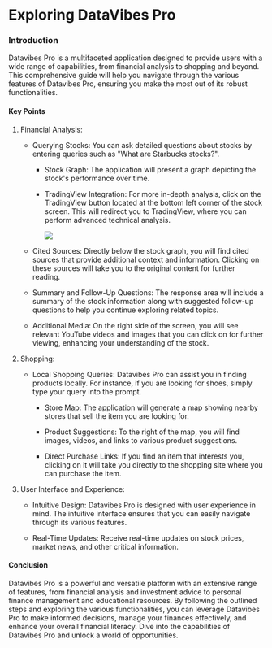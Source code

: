 Exploring DataVibes Pro
=======================

### Introduction

Datavibes Pro is a multifaceted application designed to provide users with a wide range of capabilities, from financial analysis to shopping and beyond. This comprehensive guide will help you navigate through the various features of Datavibes Pro, ensuring you make the most out of its robust functionalities.

#### Key Points

1.  Financial Analysis:

    -   Querying Stocks: You can ask detailed questions about stocks by entering queries such as "What are Starbucks stocks?".

        -   Stock Graph: The application will present a graph depicting the stock's performance over time.

        -   TradingView Integration: For more in-depth analysis, click on the TradingView button located at the bottom left corner of the stock screen. This will redirect you to TradingView, where you can perform advanced technical analysis.

            ![](https://docs.myapps.ai/storage/page_media/21d0e870-0e03-4cca-ab4b-7ec1928002ef.png)
    -   Cited Sources: Directly below the stock graph, you will find cited sources that provide additional context and information. Clicking on these sources will take you to the original content for further reading.

    -   Summary and Follow-Up Questions: The response area will include a summary of the stock information along with suggested follow-up questions to help you continue exploring related topics.

    -   Additional Media: On the right side of the screen, you will see relevant YouTube videos and images that you can click on for further viewing, enhancing your understanding of the stock.

2.  Shopping:

    -   Local Shopping Queries: Datavibes Pro can assist you in finding products locally. For instance, if you are looking for shoes, simply type your query into the prompt.

        -   Store Map: The application will generate a map showing nearby stores that sell the item you are looking for.

        -   Product Suggestions: To the right of the map, you will find images, videos, and links to various product suggestions.

        -   Direct Purchase Links: If you find an item that interests you, clicking on it will take you directly to the shopping site where you can purchase the item.

3.  User Interface and Experience:

    -   Intuitive Design: Datavibes Pro is designed with user experience in mind. The intuitive interface ensures that you can easily navigate through its various features.

    -   Real-Time Updates: Receive real-time updates on stock prices, market news, and other critical information.

#### Conclusion

Datavibes Pro is a powerful and versatile platform with an extensive range of features, from financial analysis and investment advice to personal finance management and educational resources. By following the outlined steps and exploring the various functionalities, you can leverage Datavibes Pro to make informed decisions, manage your finances effectively, and enhance your overall financial literacy. Dive into the capabilities of Datavibes Pro and unlock a world of opportunities.
